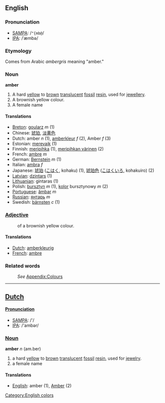 ==English==
===Pronunciation===
*[[w:SAMPA|SAMPA]]: /<tt>"{mb@</tt>/
*[[w:IPA|IPA]]: /ˈæmbə/

===Etymology===
Comes from Arabic ''ambergris'' meaning "amber."

===Noun===
'''amber'''

#A hard [[yellow]] to [[brown]] [[translucent]] [[fossil]] [[resin]], used for [[jewellery]]. 
#A brownish yellow colour.
#A female name

==== Translations ====
*[[Breton]]: [[goularz]] ''m'' (1)
*Chinese: [[琥珀]], [[淡黄色]]
*Dutch: amber ''n'' (1), [[amberkleur]] ''f'' (2), Amber ''f'' (3)
*Estonian: [[merevaik]] (1)
*Finnish: [[meripihka]] (1), [[meripihkan värinen]] (2)
*French: [[ambre]] ''m''
*German: [[Bernstein]] ''m'' (1)
*Italian: [[ambra]] ''f''
*Japanese: [[琥珀]] ([[こはく]], kohaku) (1), [[琥珀色]] ([[こはくいろ]], kohakuiro) (2)
*[[Latvian]]: [[dzintars]] (1)
*[[Lithuanian]]: gintaras (1)
*Polish: [[bursztyn]] ''m'' (1), [[kolor]] bursztynowy ''m'' (2)
*[[Portuguese]]: [[âmbar]] ''m''
*[[Russian]]: [[янтарь]] ''m''
*Swedish: [[bärnsten]] ''c'' (1)

===[[Adjective]]===
:of a brownish yellow colour. 

==== Translations ====
*[[Dutch]]: [[amberkleurig]]
*[[French]]: [[ambre]]


===Related words===
:''See'' [[Wiktionary_Appendix:Colours|Appendix:Colours]]

----

==[[Dutch]]==
====[[Pronunciation]]====
*[[w:SAMPA|SAMPA]]: /'/
*[[w:IPA|IPA]]: /'ambər/

===[[Noun]]===
'''amber''' ''n'' (am.ber)

#a hard [[yellow]] to [[brown]] [[translucent]] [[fossil]] [[resin]], used for [[jewelry]]. 
#a female name

==== Translations ====
*[[English]]: amber (1), [[Amber]] (2)

[[Category:English colors]]